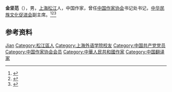 '''金坚范'''（{{bd|1942年|12月|}}），男，[[上海|上海]][[松江县|松江]]人，中国作家，曾任[[中国作家协会|中国作家协会]]书记处书记，[[中华民族文化促进会|中华民族文化促进会]]副主席。<ref>{{Cite web|title=金坚范|url=http://www.chinawriter.com.cn/zxhy/member/1674.shtml|accessdate=2020-11-15|work=中国作家网}}</ref><ref>{{Cite web|title=金坚范|url=https://news.artron.net/20090924/n87853.html|accessdate=2020-11-15|work=雅昌新闻}}</ref><ref>{{Cite journal|url=https://kns.cnki.net/kcms/detail/detail.aspx?dbcode=CJFD&dbname=CJFD9495&filename=SHUC199504025&v=XPzk%25mmd2FSIlFbJpg6s2XoGvqBkNuLT9coKFO9gsq%25mmd2Bc2sUHGANY7DZxPolgvXZ05kZUF|title=金坚范的海外游记|author=[[冯亦代|冯亦代]]|year=1995|issue=04|issn=1005-5541|journal=书城|doi=}}</ref>

== 参考资料 ==
{{reflist}}

{{中国人物小作品}}
{{Navboxes 
| title  = 金坚范在[[中国作家协会|中国作家协会]]的职务
| list1  =
{{中国作家协会第五届全国委员会}}
{{中国作家协会第六届全国委员会}}
{{中国作家协会第七届全国委员会}}
{{中国作家协会第八届全国委员会}}
{{中国作家协会第九届全国委员会}}
}}

{{Authority control}}
{{DEFAULTSORT:Jin jianfan}}
[[Category:金姓|Jian]]
[[Category:松江區人|Category:松江區人]]
[[Category:上海外语学院校友|Category:上海外语学院校友]]
[[Category:中国共产党党员|Category:中国共产党党员]]
[[Category:中国作家协会会员|Category:中国作家协会会员]]
[[Category:中華人民共和國作家|Category:中華人民共和國作家]]
[[Category:中国翻译家|Category:中国翻译家]]